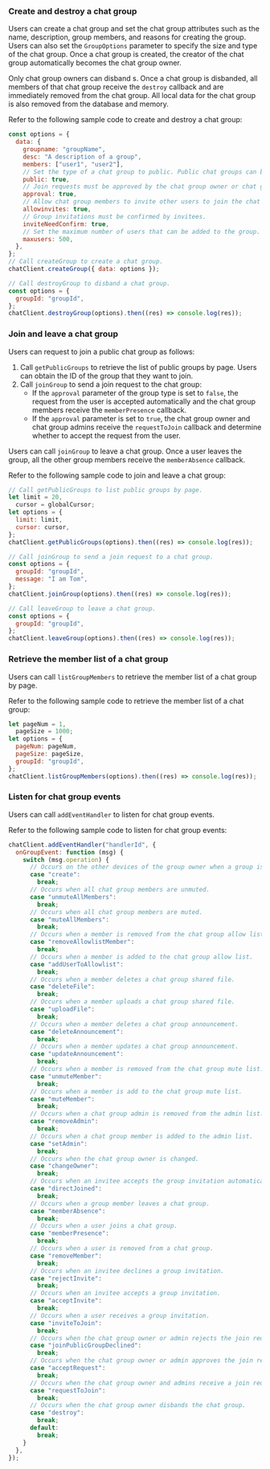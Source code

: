 <PlatformWrapper platform="web">

### Create and destroy a chat group

Users can create a chat group and set the chat group attributes such as the name, description, group members, and reasons for creating the group. Users can also set the `GroupOptions` parameter to specify the size and type of the chat group. Once a chat group is created, the creator of the chat group automatically becomes the chat group owner.

Only chat group owners can disband <Vg k="CHAT_GROUP"/>s. Once a chat group is disbanded, all members of that chat group receive the `destroy` callback and are immediately removed from the chat group. All local data for the chat group is also removed from the database and memory.

Refer to the following sample code to create and destroy a chat group:

```javascript
const options = {
  data: {
    groupname: "groupName",
    desc: "A description of a group",
    members: ["user1", "user2"],
    // Set the type of a chat group to public. Public chat groups can be searched, and users can send join requests.
    public: true,
    // Join requests must be approved by the chat group owner or chat group admins.
    approval: true,
    // Allow chat group members to invite other users to join the chat group.
    allowinvites: true,
    // Group invitations must be confirmed by invitees.
    inviteNeedConfirm: true,
    // Set the maximum number of users that can be added to the group.
    maxusers: 500,
  },
};
// Call createGroup to create a chat group.
chatClient.createGroup({ data: options });

// Call destroyGroup to disband a chat group.
const options = {
  groupId: "groupId",
};
chatClient.destroyGroup(options).then((res) => console.log(res));
```

### Join and leave a chat group

Users can request to join a public chat group as follows:

1. Call `getPublicGroups` to retrieve the list of public groups by page. Users can obtain the ID of the group that they want to join.
2. Call `joinGroup` to send a join request to the chat group:
   - If the `approval` parameter of the group type is set to `false`, the request from the user is accepted automatically and the chat group members receive the `memberPresence` callback.
   - If the `approval` parameter is set to `true`, the chat group owner and chat group admins receive the `requestToJoin` callback and determine whether to accept the request from the user.

Users can call `joinGroup` to leave a chat group. Once a user leaves the group, all the other group members receive the `memberAbsence` callback.

Refer to the following sample code to join and leave a chat group:

```javascript
// Call getPublicGroups to list public groups by page.
let limit = 20,
  cursor = globalCursor;
let options = {
  limit: limit,
  cursor: cursor,
};
chatClient.getPublicGroups(options).then((res) => console.log(res));

// Call joinGroup to send a join request to a chat group.
const options = {
  groupId: "groupId",
  message: "I am Tom",
};
chatClient.joinGroup(options).then((res) => console.log(res));

// Call leaveGroup to leave a chat group.
const options = {
  groupId: "groupId",
};
chatClient.leaveGroup(options).then((res) => console.log(res));
```

### Retrieve the member list of a chat group

Users can call `listGroupMembers` to retrieve the member list of a chat group by page.

Refer to the following sample code to retrieve the member list of a chat group:

```javascript
let pageNum = 1,
  pageSize = 1000;
let options = {
  pageNum: pageNum,
  pageSize: pageSize,
  groupId: "groupId",
};
chatClient.listGroupMembers(options).then((res) => console.log(res));
```

### Listen for chat group events

Users can call `addEventHandler` to listen for chat group events.

Refer to the following sample code to listen for chat group events:

```javascript
chatClient.addEventHandler("handlerId", {
  onGroupEvent: function (msg) {
    switch (msg.operation) {
      // Occurs on the other devices of the group owner when a group is created.
      case "create":
        break;
      // Occurs when all chat group members are unmuted.
      case "unmuteAllMembers":
        break;
      // Occurs when all chat group members are muted.
      case "muteAllMembers":
        break;
      // Occurs when a member is removed from the chat group allow list.
      case "removeAllowlistMember":
        break;
      // Occurs when a member is added to the chat group allow list.
      case "addUserToAllowlist":
        break;
      // Occurs when a member deletes a chat group shared file.
      case "deleteFile":
        break;
      // Occurs when a member uploads a chat group shared file.
      case "uploadFile":
        break;
      // Occurs when a member deletes a chat group announcement.
      case "deleteAnnouncement":
        break;
      // Occurs when a member updates a chat group announcement.
      case "updateAnnouncement":
        break;
      // Occurs when a member is removed from the chat group mute list.
      case "unmuteMember":
        break;
      // Occurs when a member is add to the chat group mute list.
      case "muteMember":
        break;
      // Occurs when a chat group admin is removed from the admin list.
      case "removeAdmin":
        break;
      // Occurs when a chat group member is added to the admin list.
      case "setAdmin":
        break;
      // Occurs when the chat group owner is changed.
      case "changeOwner":
        break;
      // Occurs when an invitee accepts the group invitation automatically.
      case "directJoined":
        break;
      // Occurs when a group member leaves a chat group.
      case "memberAbsence":
        break;
      // Occurs when a user joins a chat group.
      case "memberPresence":
        break;
      // Occurs when a user is removed from a chat group.
      case "removeMember":
        break;
      // Occurs when an invitee declines a group invitation.
      case "rejectInvite":
        break;
      // Occurs when an invitee accepts a group invitation.
      case "acceptInvite":
        break;
      // Occurs when a user receives a group invitation.
      case "inviteToJoin":
        break;
      // Occurs when the chat group owner or admin rejects the join request.
      case "joinPublicGroupDeclined":
        break;
      // Occurs when the chat group owner or admin approves the join request.
      case "acceptRequest":
        break;
      // Occurs when the chat group owner and admins receive a join request.
      case "requestToJoin":
        break;
      // Occurs when the chat group owner disbands the chat group.
      case "destroy":
        break;
      default:
        break;
    }
  },
});
```

</PlatformWrapper>
